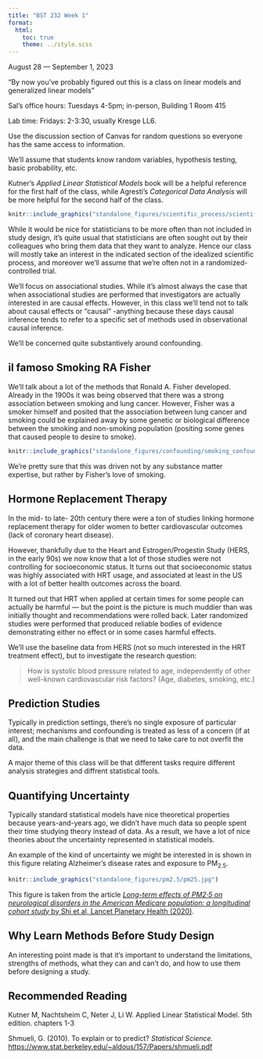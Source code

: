 ```yaml
---
title: "BST 232 Week 1"
format: 
  html:
    toc: true
    theme: ../style.scss
---
```


August 28 — September 1, 2023 

"By now you've probably figured out this is a class on linear models and
generalized linear models"

Sal's office hours: Tuesdays 4-5pm; in-person, Building 1 Room 415 

Lab time: Fridays: 2-3:30, usually Kresge LL6. 

Use the discussion section of Canvas for random questions so 
everyone has the same access to information. 

We'll assume that students know random variables, hypothesis testing,
basic probability, etc.

Kutner's *Applied Linear Statistical Models* book will be a helpful 
reference for the first half of the class, while Agresti's *Categorical 
Data Analysis* will be more helpful for the second half of the class. 

```r
knitr::include_graphics("standalone_figures/scientific_process/scientific_process.svg")
```

While it would be nice for statisticians to be more often than not included
in study design, it's quite usual that statisticians are often sought out 
by their colleagues who bring them data that they want to analyze. Hence
our class will mostly take an interest in the indicated section of the idealized
scientific process, and moreover we'll assume that we're often not in a 
randomized- controlled trial. 

We'll focus on <span class='vocab'>associational studies</span>. While
it's almost always the case that when associational studies are performed 
that investigators are actually interested in are 
<span class='vocab'>causal effects</span>. However, in this class we'll tend
not to talk about causal effects or "causal" -anything because these days
causal inference tends to refer to a specific set of methods used in 
observational causal inference. 

We'll be concerned quite substantively around confounding. 

## il famoso Smoking RA Fisher

We'll talk about a lot of the methods that Ronald A. Fisher developed. 
Already in the 1900s it was being observed that there was a strong association
between smoking and lung cancer. However, Fisher was a smoker himself and 
posited that the association between lung cancer and smoking could be explained
away by some genetic or biological difference between the smoking and non-smoking
population (positing some genes that caused people to desire to smoke). 

```r
knitr::include_graphics("standalone_figures/confounding/smoking_confounding.svg")
```

We're pretty sure that this was driven not by any substance matter expertise,
but rather by Fisher's love of smoking.

## Hormone Replacement Therapy 

In the mid- to late- 20th century there were a ton of studies linking hormone replacement
therapy for older women to better cardiovascular outcomes (lack of coronary heart disease). 

However, thankfully due to the Heart and Estrogen/Progestin Study (HERS, in the early 90s) we now
know that a lot of those studies were not controlling for socioeconomic status.
It turns out that socioeconomic status was highly associated with HRT usage, and
associated at least in the US with a lot of better health outcomes across the
board.

It turned out that HRT when applied at certain times for some people can actually 
be harmful — but the point is the picture is much muddier than was initially thought
and recommendations were rolled back. Later randomized studies were performed
that produced reliable bodies of evidence demonstrating either no effect or 
in some cases harmful effects. 

We'll use the baseline data from HERS (not so much interested in the HRT treatment effect), but
to investigate the research question: 

> How is systolic blood pressure related to age, independently of other well-known
cardiovascular risk factors? (Age, diabetes, smoking, etc.)

## Prediction Studies 

Typically in prediction settings, there's no single exposure of particular interest; 
mechanisms and confounding is treated as less of a concern (if at all), and 
the main challenge is that we need to take care to not <span class='vocab'>overfit</span> 
the data. 

A major theme of this class will be that different tasks require different 
analysis strategies and diffrent statistical tools.

## Quantifying Uncertainty 

Typically standard statistical models have nice theoretical properties 
because years-and-years ago, we didn't have much data so people spent their
time studying theory instead of data. As a result, we have a lot of nice 
theories about the uncertainty represented in statistical models. 

An example of the kind of uncertainty we might be interested in 
is shown in this figure relating Alzheimer's disease rates 
and exposure to PM~2.5~. 

```r
knitr::include_graphics("standalone_figures/pm2.5/pm25.jpg")
```

This figure is taken from the article [*Long-term effects of PM2·5 on neurological disorders in the American Medicare population: a longitudinal cohort study* by Shi et al, Lancet Planetary Health (2020)](https://www.thelancet.com/journals/lanplh/article/PIIS2542-5196(20)30227-8/fulltext).

## Why Learn Methods Before Study Design

An interesting point made is that it's important to understand 
the limitations, strengths of methods, what they can and can't do, and 
how to use them before designing a study. 

## Recommended Reading 

Kutner M, Nachtsheim C, Neter J, Li W. Applied Linear Statistical Model. 5th edition.
chapters 1-3

Shmueli, G. (2010). To explain or to predict? *Statistical Science.* 
<https://www.stat.berkeley.edu/~aldous/157/Papers/shmueli.pdf>